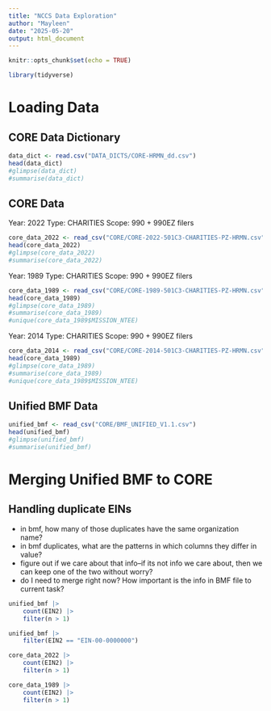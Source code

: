 ```yaml
---
title: "NCCS Data Exploration"
author: "Mayleen"
date: "2025-05-20"
output: html_document
---
```


```r
knitr::opts_chunk$set(echo = TRUE)
```

```r
library(tidyverse)
```

# Loading Data 
## CORE Data Dictionary
```r
data_dict <- read.csv("DATA_DICTS/CORE-HRMN_dd.csv")
head(data_dict)
#glimpse(data_dict)
#summarise(data_dict)
```

## CORE Data
Year: 2022
Type: CHARITIES
Scope: 990 + 990EZ filers
```r
core_data_2022 <- read_csv("CORE/CORE-2022-501C3-CHARITIES-PZ-HRMN.csv")
head(core_data_2022)
#glimpse(core_data_2022)
#summarise(core_data_2022)
```
Year: 1989
Type: CHARITIES
Scope: 990 + 990EZ filers
```r
core_data_1989 <- read_csv("CORE/CORE-1989-501C3-CHARITIES-PZ-HRMN.csv")
head(core_data_1989)
#glimpse(core_data_1989)
#summarise(core_data_1989)
#unique(core_data_1989$MISSION_NTEE)
```
Year: 2014
Type: CHARITIES
Scope: 990 + 990EZ filers
```r
core_data_2014 <- read_csv("CORE/CORE-2014-501C3-CHARITIES-PZ-HRMN.csv")
head(core_data_1989)
#glimpse(core_data_1989)
#summarise(core_data_1989)
#unique(core_data_1989$MISSION_NTEE)
```


## Unified BMF Data
```r
unified_bmf <- read_csv("CORE/BMF_UNIFIED_V1.1.csv")
head(unified_bmf)
#glimpse(unified_bmf)
#summarise(unified_bmf)
```
# Merging Unified BMF to CORE
## Handling duplicate EINs
- in bmf, how many of those duplicates have the same organization name? 
- in bmf duplicates, what are the patterns in which columns they differ in value?
- figure out if we care about that info--if its not info we care about, then we can keep one of the two without worry?
- do I need to merge right now? How important is the info in BMF file to current task?

```r
unified_bmf |>
    count(EIN2) |>
    filter(n > 1)
```
```r
unified_bmf |>
    filter(EIN2 == "EIN-00-0000000")
```


```r
core_data_2022 |>
    count(EIN2) |>
    filter(n > 1)
```

```r
core_data_1989 |>
    count(EIN2) |>
    filter(n > 1)
```

